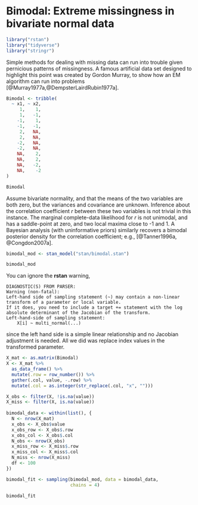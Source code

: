 # Bimodal: Extreme missingness in bivariate normal data {#bimodal}

```r
library("rstan")
library("tidyverse")
library("stringr")
```


Simple methods for dealing with missing data can run into trouble given pernicious patterns of missingness.  A famous artificial data set designed to highlight this point was created by Gordon Murray, to show how an EM algorithm can run into problems [@Murray1977a,@DempsterLairdRubin1977a].

```r
Bimodal <- tribble(
  ~ x1, ~ x2,
     1,    1,
     1,   -1,
    -1,    1,
    -1,   -1,
     2,   NA,
     2,   NA,
    -2,   NA,
    -2,   NA,
    NA,    2,
    NA,    2,
    NA,   -2,
    NA,    -2
)
```
```r
Bimodal
```


Assume bivariate normality, and that the means of the two variables are both zero, but the variances and covariance are unknown.  Inference about the correlation coefficient  $r$  between these two variables is not trivial in this instance.  The marginal complete-data likelihood for $r$  is not unimodal, and has a saddle-point at zero, and two local maxima close to -1 and 1.  A Bayesian analysis (with uninformative priors) similarly recovers a bimodal posterior density for the correlation coefficient; e.g.,
[@Tanner1996a, @Congdon2007a].

```r
bimodal_mod <- stan_model("stan/bimodal.stan")
```
```r
bimodal_mod
```

You can ignore the **rstan** warning,
```
DIAGNOSTIC(S) FROM PARSER:
Warning (non-fatal):
Left-hand side of sampling statement (~) may contain a non-linear transform of a parameter or local variable.
If it does, you need to include a target += statement with the log absolute determinant of the Jacobian of the transform.
Left-hand-side of sampling statement:
    X[i] ~ multi_normal(...)
```
since the left hand side is a simple linear relationship and no 
Jacobian adjustment is needed.
All we did was replace index values in the transformed parameter.

```r
X_mat <- as.matrix(Bimodal)
X <- X_mat %>%
  as_data_frame() %>%
  mutate(.row = row_number()) %>%
  gather(.col, value, -.row) %>%
  mutate(.col = as.integer(str_replace(.col, "x", "")))

X_obs <- filter(X, !is.na(value))
X_miss <- filter(X, is.na(value))
  
bimodal_data <- within(list(), {
  N <- nrow(X_mat)
  x_obs <- X_obs$value
  x_obs_row <- X_obs$.row
  x_obs_col <- X_obs$.col  
  N_obs <- nrow(X_obs)
  x_miss_row <- X_miss$.row
  x_miss_col <- X_miss$.col
  N_miss <- nrow(X_miss)
  df <- 100
})
```

```r
bimodal_fit <- sampling(bimodal_mod, data = bimodal_data,
                        chains = 4)
```
```r
bimodal_fit
```


